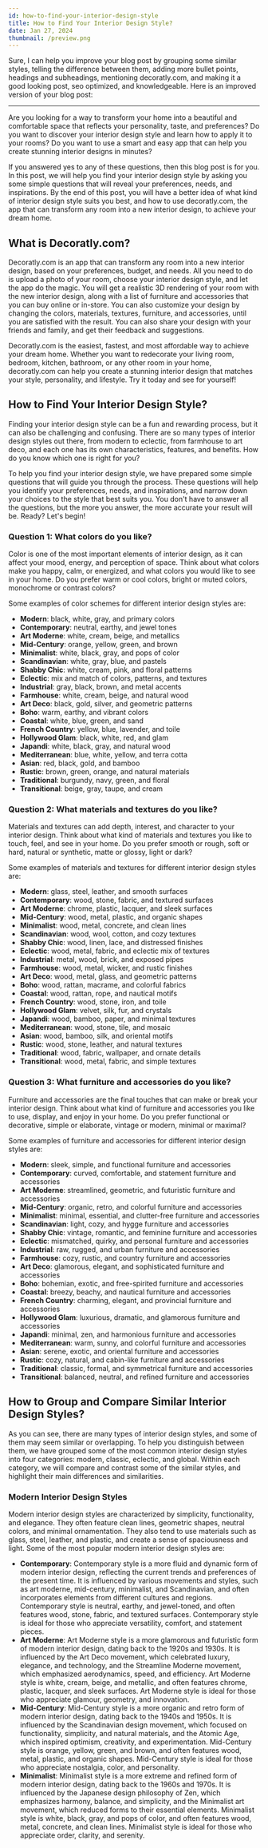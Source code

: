 ```yaml
---
id: how-to-find-your-interior-design-style
title: How to Find Your Interior Design Style?
date: Jan 27, 2024
thumbnail: /preview.png
---
```


Sure, I can help you improve your blog post by grouping some similar styles, telling the difference between them, adding more bullet points, headings and subheadings, mentioning decoratly.com, and making it a good looking post, seo optimized, and knowledgeable. Here is an improved version of your blog post:

---

Are you looking for a way to transform your home into a beautiful and comfortable space that reflects your personality, taste, and preferences? Do you want to discover your interior design style and learn how to apply it to your rooms? Do you want to use a smart and easy app that can help you create stunning interior designs in minutes?

If you answered yes to any of these questions, then this blog post is for you. In this post, we will help you find your interior design style by asking you some simple questions that will reveal your preferences, needs, and inspirations. By the end of this post, you will have a better idea of what kind of interior design style suits you best, and how to use decoratly.com, the app that can transform any room into a new interior design, to achieve your dream home.

## What is Decoratly.com?

Decoratly.com is an app that can transform any room into a new interior design, based on your preferences, budget, and needs. All you need to do is upload a photo of your room, choose your interior design style, and let the app do the magic. You will get a realistic 3D rendering of your room with the new interior design, along with a list of furniture and accessories that you can buy online or in-store. You can also customize your design by changing the colors, materials, textures, furniture, and accessories, until you are satisfied with the result. You can also share your design with your friends and family, and get their feedback and suggestions.

Decoratly.com is the easiest, fastest, and most affordable way to achieve your dream home. Whether you want to redecorate your living room, bedroom, kitchen, bathroom, or any other room in your home, decoratly.com can help you create a stunning interior design that matches your style, personality, and lifestyle. Try it today and see for yourself!

## How to Find Your Interior Design Style?

Finding your interior design style can be a fun and rewarding process, but it can also be challenging and confusing. There are so many types of interior design styles out there, from modern to eclectic, from farmhouse to art deco, and each one has its own characteristics, features, and benefits. How do you know which one is right for you?

To help you find your interior design style, we have prepared some simple questions that will guide you through the process. These questions will help you identify your preferences, needs, and inspirations, and narrow down your choices to the style that best suits you. You don't have to answer all the questions, but the more you answer, the more accurate your result will be. Ready? Let's begin!

### Question 1: What colors do you like?

Color is one of the most important elements of interior design, as it can affect your mood, energy, and perception of space. Think about what colors make you happy, calm, or energized, and what colors you would like to see in your home. Do you prefer warm or cool colors, bright or muted colors, monochrome or contrast colors?

Some examples of color schemes for different interior design styles are:

- **Modern**: black, white, gray, and primary colors
- **Contemporary**: neutral, earthy, and jewel tones
- **Art Moderne**: white, cream, beige, and metallics
- **Mid-Century**: orange, yellow, green, and brown
- **Minimalist**: white, black, gray, and pops of color
- **Scandinavian**: white, gray, blue, and pastels
- **Shabby Chic**: white, cream, pink, and floral patterns
- **Eclectic**: mix and match of colors, patterns, and textures
- **Industrial**: gray, black, brown, and metal accents
- **Farmhouse**: white, cream, beige, and natural wood
- **Art Deco**: black, gold, silver, and geometric patterns
- **Boho**: warm, earthy, and vibrant colors
- **Coastal**: white, blue, green, and sand
- **French Country**: yellow, blue, lavender, and toile
- **Hollywood Glam**: black, white, red, and glam
- **Japandi**: white, black, gray, and natural wood
- **Mediterranean**: blue, white, yellow, and terra cotta
- **Asian**: red, black, gold, and bamboo
- **Rustic**: brown, green, orange, and natural materials
- **Traditional**: burgundy, navy, green, and floral
- **Transitional**: beige, gray, taupe, and cream

### Question 2: What materials and textures do you like?

Materials and textures can add depth, interest, and character to your interior design. Think about what kind of materials and textures you like to touch, feel, and see in your home. Do you prefer smooth or rough, soft or hard, natural or synthetic, matte or glossy, light or dark?

Some examples of materials and textures for different interior design styles are:

- **Modern**: glass, steel, leather, and smooth surfaces
- **Contemporary**: wood, stone, fabric, and textured surfaces
- **Art Moderne**: chrome, plastic, lacquer, and sleek surfaces
- **Mid-Century**: wood, metal, plastic, and organic shapes
- **Minimalist**: wood, metal, concrete, and clean lines
- **Scandinavian**: wood, wool, cotton, and cozy textures
- **Shabby Chic**: wood, linen, lace, and distressed finishes
- **Eclectic**: wood, metal, fabric, and eclectic mix of textures
- **Industrial**: metal, wood, brick, and exposed pipes
- **Farmhouse**: wood, metal, wicker, and rustic finishes
- **Art Deco**: wood, metal, glass, and geometric patterns
- **Boho**: wood, rattan, macrame, and colorful fabrics
- **Coastal**: wood, rattan, rope, and nautical motifs
- **French Country**: wood, stone, iron, and toile
- **Hollywood Glam**: velvet, silk, fur, and crystals
- **Japandi**: wood, bamboo, paper, and minimal textures
- **Mediterranean**: wood, stone, tile, and mosaic
- **Asian**: wood, bamboo, silk, and oriental motifs
- **Rustic**: wood, stone, leather, and natural textures
- **Traditional**: wood, fabric, wallpaper, and ornate details
- **Transitional**: wood, metal, fabric, and simple textures

### Question 3: What furniture and accessories do you like?

Furniture and accessories are the final touches that can make or break your interior design. Think about what kind of furniture and accessories you like to use, display, and enjoy in your home. Do you prefer functional or decorative, simple or elaborate, vintage or modern, minimal or maximal?

Some examples of furniture and accessories for different interior design styles are:

- **Modern**: sleek, simple, and functional furniture and accessories
- **Contemporary**: curved, comfortable, and statement furniture and accessories
- **Art Moderne**: streamlined, geometric, and futuristic furniture and accessories
- **Mid-Century**: organic, retro, and colorful furniture and accessories
- **Minimalist**: minimal, essential, and clutter-free furniture and accessories
- **Scandinavian**: light, cozy, and hygge furniture and accessories
- **Shabby Chic**: vintage, romantic, and feminine furniture and accessories
- **Eclectic**: mismatched, quirky, and personal furniture and accessories
- **Industrial**: raw, rugged, and urban furniture and accessories
- **Farmhouse**: cozy, rustic, and country furniture and accessories
- **Art Deco**: glamorous, elegant, and sophisticated furniture and accessories
- **Boho**: bohemian, exotic, and free-spirited furniture and accessories
- **Coastal**: breezy, beachy, and nautical furniture and accessories
- **French Country**: charming, elegant, and provincial furniture and accessories
- **Hollywood Glam**: luxurious, dramatic, and glamorous furniture and accessories
- **Japandi**: minimal, zen, and harmonious furniture and accessories
- **Mediterranean**: warm, sunny, and colorful furniture and accessories
- **Asian**: serene, exotic, and oriental furniture and accessories
- **Rustic**: cozy, natural, and cabin-like furniture and accessories
- **Traditional**: classic, formal, and symmetrical furniture and accessories
- **Transitional**: balanced, neutral, and refined furniture and accessories

## How to Group and Compare Similar Interior Design Styles?

As you can see, there are many types of interior design styles, and some of them may seem similar or overlapping. To help you distinguish between them, we have grouped some of the most common interior design styles into four categories: modern, classic, eclectic, and global. Within each category, we will compare and contrast some of the similar styles, and highlight their main differences and similarities.

### Modern Interior Design Styles

Modern interior design styles are characterized by simplicity, functionality, and elegance. They often feature clean lines, geometric shapes, neutral colors, and minimal ornamentation. They also tend to use materials such as glass, steel, leather, and plastic, and create a sense of spaciousness and light. Some of the most popular modern interior design styles are:

- **Contemporary**: Contemporary style is a more fluid and dynamic form of modern interior design, reflecting the current trends and preferences of the present time. It is influenced by various movements and styles, such as art moderne, mid-century, minimalist, and Scandinavian, and often incorporates elements from different cultures and regions. Contemporary style is neutral, earthy, and jewel-toned, and often features wood, stone, fabric, and textured surfaces. Contemporary style is ideal for those who appreciate versatility, comfort, and statement pieces.
- **Art Moderne**: Art Moderne style is a more glamorous and futuristic form of modern interior design, dating back to the 1920s and 1930s. It is influenced by the Art Deco movement, which celebrated luxury, elegance, and technology, and the Streamline Moderne movement, which emphasized aerodynamics, speed, and efficiency. Art Moderne style is white, cream, beige, and metallic, and often features chrome, plastic, lacquer, and sleek surfaces. Art Moderne style is ideal for those who appreciate glamour, geometry, and innovation.
- **Mid-Century**: Mid-Century style is a more organic and retro form of modern interior design, dating back to the 1940s and 1950s. It is influenced by the Scandinavian design movement, which focused on functionality, simplicity, and natural materials, and the Atomic Age, which inspired optimism, creativity, and experimentation. Mid-Century style is orange, yellow, green, and brown, and often features wood, metal, plastic, and organic shapes. Mid-Century style is ideal for those who appreciate nostalgia, color, and personality.
- **Minimalist**: Minimalist style is a more extreme and refined form of modern interior design, dating back to the 1960s and 1970s. It is influenced by the Japanese design philosophy of Zen, which emphasizes harmony, balance, and simplicity, and the Minimalist art movement, which reduced forms to their essential elements. Minimalist style is white, black, gray, and pops of color, and often features wood, metal, concrete, and clean lines. Minimalist style is ideal for those who appreciate order, clarity, and serenity.
